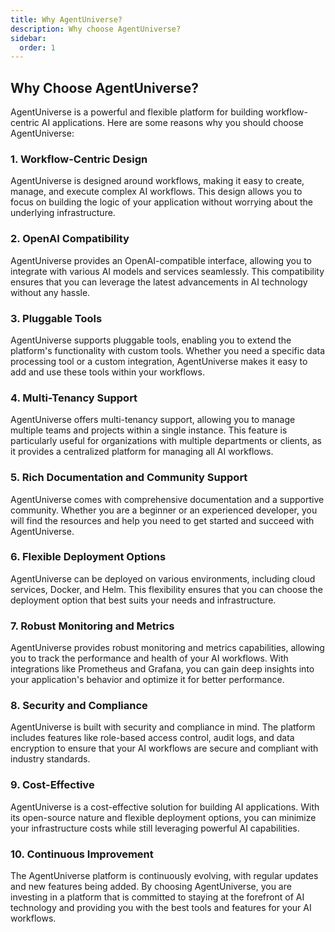 ```yaml
---
title: Why AgentUniverse?
description: Why choose AgentUniverse?
sidebar:
  order: 1
---
```


## Why Choose AgentUniverse?

AgentUniverse is a powerful and flexible platform for building workflow-centric AI applications. Here are some reasons why you should choose AgentUniverse:

### 1. Workflow-Centric Design

AgentUniverse is designed around workflows, making it easy to create, manage, and execute complex AI workflows. This design allows you to focus on building the logic of your application without worrying about the underlying infrastructure.

### 2. OpenAI Compatibility

AgentUniverse provides an OpenAI-compatible interface, allowing you to integrate with various AI models and services seamlessly. This compatibility ensures that you can leverage the latest advancements in AI technology without any hassle.

### 3. Pluggable Tools

AgentUniverse supports pluggable tools, enabling you to extend the platform's functionality with custom tools. Whether you need a specific data processing tool or a custom integration, AgentUniverse makes it easy to add and use these tools within your workflows.

### 4. Multi-Tenancy Support

AgentUniverse offers multi-tenancy support, allowing you to manage multiple teams and projects within a single instance. This feature is particularly useful for organizations with multiple departments or clients, as it provides a centralized platform for managing all AI workflows.

### 5. Rich Documentation and Community Support

AgentUniverse comes with comprehensive documentation and a supportive community. Whether you are a beginner or an experienced developer, you will find the resources and help you need to get started and succeed with AgentUniverse.

### 6. Flexible Deployment Options

AgentUniverse can be deployed on various environments, including cloud services, Docker, and Helm. This flexibility ensures that you can choose the deployment option that best suits your needs and infrastructure.

### 7. Robust Monitoring and Metrics

AgentUniverse provides robust monitoring and metrics capabilities, allowing you to track the performance and health of your AI workflows. With integrations like Prometheus and Grafana, you can gain deep insights into your application's behavior and optimize it for better performance.

### 8. Security and Compliance

AgentUniverse is built with security and compliance in mind. The platform includes features like role-based access control, audit logs, and data encryption to ensure that your AI workflows are secure and compliant with industry standards.

### 9. Cost-Effective

AgentUniverse is a cost-effective solution for building AI applications. With its open-source nature and flexible deployment options, you can minimize your infrastructure costs while still leveraging powerful AI capabilities.

### 10. Continuous Improvement

The AgentUniverse platform is continuously evolving, with regular updates and new features being added. By choosing AgentUniverse, you are investing in a platform that is committed to staying at the forefront of AI technology and providing you with the best tools and features for your AI workflows.
